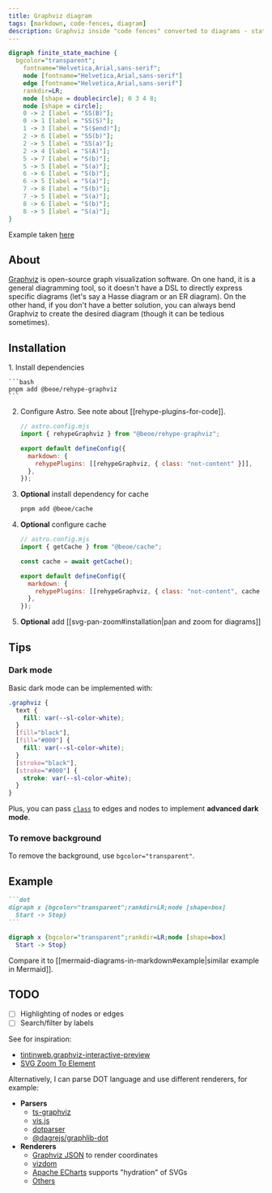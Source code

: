 ```yaml
---
title: Graphviz diagram
tags: [markdown, code-fences, diagram]
description: Graphviz inside "code fences" converted to diagrams - static SVGs, no client-side JavaScript
---
```


```dot
digraph finite_state_machine {
  bgcolor="transparent";
	fontname="Helvetica,Arial,sans-serif";
	node [fontname="Helvetica,Arial,sans-serif"]
	edge [fontname="Helvetica,Arial,sans-serif"]
	rankdir=LR;
	node [shape = doublecircle]; 0 3 4 8;
	node [shape = circle];
	0 -> 2 [label = "SS(B)"];
	0 -> 1 [label = "SS(S)"];
	1 -> 3 [label = "S($end)"];
	2 -> 6 [label = "SS(b)"];
	2 -> 5 [label = "SS(a)"];
	2 -> 4 [label = "S(A)"];
	5 -> 7 [label = "S(b)"];
	5 -> 5 [label = "S(a)"];
	6 -> 6 [label = "S(b)"];
	6 -> 5 [label = "S(a)"];
	7 -> 8 [label = "S(b)"];
	7 -> 5 [label = "S(a)"];
	8 -> 6 [label = "S(b)"];
	8 -> 5 [label = "S(a)"];
}
```

Example taken [here](https://graphviz.org/Gallery/directed/fsm.html)

## About

[Graphviz](https://graphviz.org/) is open-source graph visualization software. On one hand, it is a general diagramming tool, so it doesn't have a DSL to directly express specific diagrams (let's say a Hasse diagram or an ER diagram). On the other hand, if you don't have a better solution, you can always bend Graphviz to create the desired diagram (though it can be tedious sometimes).

## Installation


<Steps>
1. Install dependencies

    ```bash
    pnpm add @beoe/rehype-graphviz
    ```

2. Configure Astro. See note about [[rehype-plugins-for-code]].

   ```js {2,6}
   // astro.config.mjs
   import { rehypeGraphviz } from "@beoe/rehype-graphviz";

   export default defineConfig({
     markdown: {
       rehypePlugins: [[rehypeGraphviz, { class: "not-content" }]],
     },
   });
   ```

3. **Optional** install dependency for cache

   ```bash
   pnpm add @beoe/cache
   ```

4. **Optional** configure cache

   ```js {2, 4, 8}
   // astro.config.mjs
   import { getCache } from "@beoe/cache";

   const cache = await getCache();

   export default defineConfig({
     markdown: {
       rehypePlugins: [[rehypeGraphviz, { class: "not-content", cache }]],
     },
   });
   ```

5. **Optional** add [[svg-pan-zoom#installation|pan and zoom for diagrams]]

</Steps>

## Tips

### Dark mode

Basic dark mode can be implemented with:

```css
.graphviz {
  text {
    fill: var(--sl-color-white);
  }
  [fill="black"],
  [fill="#000"] {
    fill: var(--sl-color-white);
  }
  [stroke="black"],
  [stroke="#000"] {
    stroke: var(--sl-color-white);
  }
}
```

Plus, you can pass [`class`](https://graphviz.org/docs/attrs/class/) to edges and nodes to implement **advanced dark mode**.

### To remove background

To remove the background, use `bgcolor="transparent"`.

## Example

````md
```dot
digraph x {bgcolor="transparent";rankdir=LR;node [shape=box]
  Start -> Stop}
```
````

```dot
digraph x {bgcolor="transparent";rankdir=LR;node [shape=box]
  Start -> Stop}
```

Compare it to [[mermaid-diagrams-in-markdown#example|similar example in Mermaid]].

## TODO

- [ ] Highlighting of nodes or edges
- [ ] Search/filter by labels

See for inspiration:

- [tintinweb.graphviz-interactive-preview](https://marketplace.visualstudio.com/items?itemName=tintinweb.graphviz-interactive-preview)
- [SVG Zoom To Element](https://bettertyped.github.io/react-zoom-pan-pinch/?path=/story/examples-svg-zoom-to-element--svg-zoom-to-element)

Alternatively, I can parse DOT language and use different renderers, for example:

- **Parsers**
  - [ts-graphviz](https://github.com/ts-graphviz/ts-graphviz)
  - [vis.js](https://github.com/visjs/vis-network/blob/master/lib/network/dotparser.js)
  - [dotparser](https://www.npmjs.com/package/dotparser)
  - [@dagrejs/graphlib-dot](https://www.npmjs.com/package/@dagrejs/graphlib-dot)
- **Renderers**
  - [Graphviz JSON](https://graphviz.org/docs/outputs/json/) to render coordinates
  - [vizdom](https://github.com/vizdom-dev/vizdom)
  - [Apache ECharts](https://echarts.apache.org/handbook/en/basics/release-note/5-5-0/#server-side-rendering-%EF%BC%8B-lightweight-client-runtime) supports "hydration" of SVGs
  - [Others](https://graph.stereobooster.com/notes/Visualisation)
